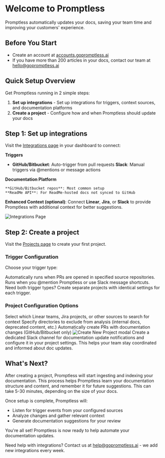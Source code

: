 # Welcome to Promptless

Promptless automatically updates your docs, saving your team time and improving your customers' experience.

## Before You Start

- Create an account at [accounts.gopromptless.ai](https://accounts.gopromptless.ai)
- If you have more than 200 articles in your docs, contact our team at [hello@gopromptless.ai](mailto:hello@gopromptless.ai)

## Quick Setup Overview

Get Promptless running in 2 simple steps:

1. **Set up integrations** - Set up integrations for triggers, context sources, and documentation platforms
2. **Create a project** - Configure how and when Promptless should update your docs

## Step 1: Set up integrations

Visit the [Integrations page](https://app.gopromptless.ai/integrations) in your dashboard to connect:

**Triggers**

- **GitHub/Bitbucket**: Auto-trigger from pull requests
    **Slack**: Manual triggers via @mentions or message actions
  
**Documentation Platform**

    **GitHub/Bitbucket repos**: Most common setup
    **ReadMe API**: For ReadMe-hosted docs not synced to GitHub

**Enhanced Context (optional)**: Connect **Linear**, **Jira**, or **Slack** to provide Promptless with additional context for better suggestions.

<Frame>
  <img src="./assets/integrations-page.png" alt="Integrations Page" />
</Frame>

## Step 2: Create a project

Visit the [Projects page](https://app.gopromptless.ai/projects) to create your first project.

### Trigger Configuration

Choose your trigger type:

<Cards>
  <Card title="GitHub/Bitbucket Triggers" icon="fa-code-pull-request">
    Automatically runs when PRs are opened in specified source repositories.
  </Card>
  <Card title="Slack Triggers" icon="brands slack">
    Runs when you @mention Promptless or use Slack message shortcuts.
  </Card>
</Cards>

<Info>
Need both trigger types? Create separate projects with identical settings for each trigger.
</Info>

### Project Configuration Options

<ParamField path="Context Sources" type="optional">
  Select which Linear teams, Jira projects, or other sources to search for context
</ParamField>

<ParamField path="Excluded Directories" type="optional">
  Specify directories to exclude from analysis (internal docs, deprecated content, etc.)
</ParamField>

<ParamField path="Auto-publish" type="boolean">
  Automatically create PRs with documentation changes (GitHub/Bitbucket only)
</ParamField>

<Frame>
  <img src="https://promptless-customer-doc-assets.s3.amazonaws.com/docs-images/org_2lvkgU9erOFxYhtEVVC0ymPrPdF/80863009-2671-4d86-91d6-95633becce22-new-project-modal-updated.png" alt="Create New Project modal" />
</Frame>


<Tip title="Best Practice">
Create a dedicated Slack channel for documentation update notifications and configure it in your project settings. This helps your team stay coordinated and informed about doc updates.
</Tip>

## What's Next?

After creating a project, Promptless will start ingesting and indexing your documentation. This process helps Promptless learn your documentation structure and content, and remember it for future suggestions. This can take 5-30 minutes, depending on the size of your docs.

Once setup is complete, Promptless will:
- Listen for trigger events from your configured sources
- Analyze changes and gather relevant context
- Generate documentation suggestions for your review

<Success>
You're all set! Promptless is now ready to help automate your documentation updates.
</Success>

Need help with integrations? Contact us at [help@gopromptless.ai](mailto:help@gopromptless.ai) - we add new integrations every week.